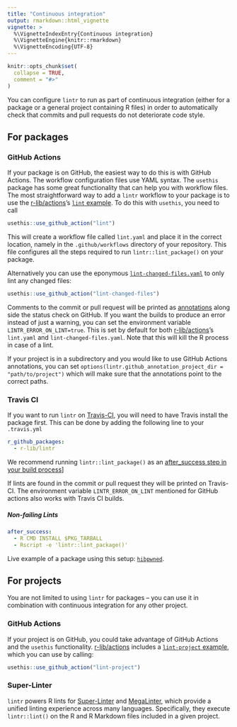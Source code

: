 ```yaml
---
title: "Continuous integration"
output: rmarkdown::html_vignette
vignette: >
  %\VignetteIndexEntry{Continuous integration}
  %\VignetteEngine{knitr::rmarkdown}
  %\VignetteEncoding{UTF-8}
---
```


```r
knitr::opts_chunk$set(
  collapse = TRUE,
  comment = "#>"
)
```

You can configure `lintr` to run as part of continuous integration (either for a package or a general project containing R files) in order to automatically check that commits and pull requests do not deteriorate code style.

## For packages

### GitHub Actions

If your package is on GitHub, the easiest way to do this is with GitHub Actions.
The workflow configuration files use YAML syntax.
The `usethis` package has some great functionality that can help you with workflow files.
The most straightforward way to add a `lintr` workflow to your package is to use the [r-lib/actions](https://github.com/r-lib/actions/)'s [`lint` example](https://github.com/r-lib/actions/tree/v2-branch/examples#lint-workflow).
To do this with `usethis`, you need to call

```r
usethis::use_github_action("lint")
```

This will create a workflow file called `lint.yaml` and place it in the correct location, namely in the `.github/workflows` directory of your repository.
This file configures all the steps required to run `lintr::lint_package()` on your package.

Alternatively you can use the eponymous [`lint-changed-files.yaml`](https://github.com/r-lib/actions/blob/v2-branch/examples/lint-changed-files.yaml) to only lint any changed files:

```r
usethis::use_github_action("lint-changed-files")
```

Comments to the commit or pull request will be printed as
[annotations](https://docs.github.com/en/free-pro-team@latest/github/collaborating-with-issues-and-pull-requests/about-status-checks#types-of-status-checks-on-github)
along side the status check on GitHub.
If you want the builds to produce an error instead of just a warning, you can set the environment variable `LINTR_ERROR_ON_LINT=true`.
This is set by default for both [r-lib/actions](https://github.com/r-lib/actions/)'s `lint.yaml` and `lint-changed-files.yaml`. 
Note that this will kill the R process in case of a lint.

If your project is in a subdirectory and you would like to use GitHub Actions annotations, you can set
`options(lintr.github_annotation_project_dir = "path/to/project")` which will make sure that the annotations point to the correct paths.

### Travis CI

If you want to run `lintr` on [Travis-CI](https://www.travis-ci.com/), you will need to have Travis install the package first.
This can be done by adding the following line to your `.travis.yml`

``` yaml
r_github_packages:
  - r-lib/lintr
```

We recommend running `lintr::lint_package()` as an [after_success step in your build process](#non-failing-lints)]

If lints are found in the commit or pull request they will be printed on Travis-CI.
The environment variable `LINTR_ERROR_ON_LINT` mentioned for GitHub actions also works with Travis CI builds.

##### Non-failing Lints {#non-failing-lints}

``` yaml
after_success:
  - R CMD INSTALL $PKG_TARBALL
  - Rscript -e 'lintr::lint_package()'
```

Live example of a package using this setup:
[`hibpwned`](https://github.com/jumpingrivers/HIBPwned/blob/master/.travis.yml).

## For projects

You are not limited to using `lintr` for packages -- you can use it in combination with continuous integration for any other project.

### GitHub Actions

If your project is on GitHub, you could take advantage of GitHub Actions and the `usethis` functionality.
[r-lib/actions](https://github.com/r-lib/actions/) includes a [`lint-project` example](https://github.com/r-lib/actions/tree/v2-branch/examples#lint-project-workflow), which you can use by calling:

``` r
usethis::use_github_action("lint-project")
```

### Super-Linter

`lintr` powers R lints for [Super-Linter](https://github.com/github/super-linter) and [MegaLinter](https://megalinter.io/latest/),
which provide a unified linting experience across many languages.
Specifically, they execute `lintr::lint()` on the R and R Markdown files included in a given project.
